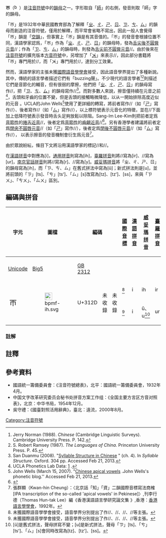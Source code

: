 {{not|text='''[[帀|帀]]'''、'''-{[[币|币]]}-'''}}
{{注音符號|right|ㄭ}}
'''ㄭ'''（[[Image:bpmf-ih.svg|16px]]）是[[注音符號|注音符號]]中的[[韻母|韻母]]之一。字形取自「[[Wikt:師|師]]」的右側，發音則取「師」字的韻母。

「ㄭ」是1932年中華民國教育部為了解釋「[[ㄓ|ㄓ]]、[[ㄔ|ㄔ]]、[[ㄕ|ㄕ]]、[[ㄖ|ㄖ]]、[[ㄗ|ㄗ]]、[[ㄘ|ㄘ]]、[[ㄙ|ㄙ]]」的韻母而創造的注音符號，僅用於解釋，而平常會省略不寫出，因此一般人會覺得「ㄭ」韻是「[[空韻|空韻]]」，但事實上「ㄭ」韻是有其音值的。「ㄭ」的發音會根據位置不同，漢語學家認爲，「ㄭ」作為「[[ㄓ|ㄓ]]、[[ㄔ|ㄔ]]、[[ㄕ|ㄕ]]、[[ㄖ|ㄖ]]」的韻母時，發為[[ʅ|舌尖後不圓脣元音]]/{{IPA|ʅ}}/；作為「[[ㄗ|ㄗ]]、[[ㄘ|ㄘ]]、[[ㄙ|ㄙ]]」的韻母時，則發為[[ɿ|舌尖前不圓脣元音]]/{{IPA|ɿ}}/。由於後來在[[注音符號|注音符號]]的擴充版本[[方音符號|方音符號]]中，另增加了「[[ㆨ|ㆨ]]」來表示/{{IPA|ʅ}}/，因此部分書籍將「ㄭ」專門用於/{{IPA|ɿ}}/，而「ㆨ」專門用於/{{IPA|ʅ}}/，達到分工效果。

然而，漢語學家的主張未獲[[國際語音學學會|國際語音學學會]]接受，因此語音學界提出了多種新說。其中，傳統的語言學者描述它們有「buzzing聲」。不少現代的語言學者<ref>Jerry Norman (1988). ''Chinese'' (Cambridge Linguistic Surveys). Cambridge University Press. P. 142.</ref><ref>S. Robert Ramsey (1987). ''The Languages of China''. Princeton University Press. P. 45.</ref>則描述它們是音節化的輔音，但有很弱的摩擦，他們把「[[ㄓ|ㄓ]]、[[ㄔ|ㄔ]]、[[ㄕ|ㄕ]]、[[ㄖ|ㄖ]]」的韻母寫作/{{IPA|ʐ̩}}/，把「[[ㄗ|ㄗ]]、[[ㄘ|ㄘ]]、[[ㄙ|ㄙ]]」的韻母寫作/{{IPA|z̩}}/<ref>San Duanmu (2008). "[http://www-personal.umich.edu/~duanmu/10ChineseSyllable.pdf Syllable Structure in Chinese] {{Wayback|url=http://www-personal.umich.edu/~duanmu/10ChineseSyllable.pdf |date=20201127062605 }}" (ch. 4). In ''Syllable Structure''. Oxford. 304 pp. Accessed Feb 21, 2013.</ref>。而對多數人來說，擦音僅持續在元音之前<ref>UCLA Phonetics Lab Data: [http://www.phonetics.ucla.edu/appendix/languages/chinese/chinese.html] {{Wayback|url=http://www.phonetics.ucla.edu/appendix/languages/chinese/chinese.html |date=20210125043542 }}.</ref>，舌頭和牙齒的位置不變，但是舌頭的接觸略微降低，以从一開始排除高度近似的元音<!--，during the transition-->。UCLA的John Wells<ref>John Wells (March 15, 2007). "[http://www.phon.ucl.ac.uk/home/wells/blog0703a.htm Chinese apical vowels] {{Wayback|url=http://www.phon.ucl.ac.uk/home/wells/blog0703a.htm |date=20211024004438 }}.'' ''John Wells's phonetic blog.'' Accessed Feb 21, 2013.</ref>使用了更詳細的轉寫，將前者寫作/{{IPA|ɻᶤ}}/（如「[[ㄕ|ㄕ]]」寫作/{{IPA|ʂɻᶤ}}/）、後者寫作/{{IPA|z̞ᵚ}}/（如「[[ㄙ|ㄙ]]」寫作/{{IPA|sz̞ᵚ}}/），以上標符號表示元音化的特徵，並在/{{IPA|z}}/下面加上低降符號表示發音時舌头足夠放鬆以除阻。Sang-Im Lee-Kim則把前者定爲[[音節輔音|音節性]]的[[捲舌近音|捲舌近音]]/{{IPA|ɻ̩}}/，後者定爲[[音節輔音|音節性]]的[[齒齦近音|齒齦近音]]/{{IPA|ɹ̩}}/<ref>{{cite journal |url=https://www.cambridge.org/core/journals/journal-of-the-international-phonetic-association/article/revisiting-mandarin-apical-vowels-an-articulatory-and-acoustic-study/DA325F52844304100950A8B4FEAF6240 |author1=Sang-Im Lee-Kim |title=Revisiting Mandarin 'apical vowels': An articulatory and acoustic study |journal=Journal of the International Phonetic Association |volume=44 |issue=3 |pages=261-282 |publisher=Cambridge Journals Online |date=2014-11-25 |accessdate=2019-11-24 |archive-date=2020-12-01 |archive-url=https://web.archive.org/web/20201201054040/https://www.cambridge.org/core/journals/journal-of-the-international-phonetic-association/article/revisiting-mandarin-apical-vowels-an-articulatory-and-acoustic-study/DA325F52844304100950A8B4FEAF6240 |dead-url=no }}</ref>。另有香港學者建議將前者定爲[[閉央不圓唇元音|閉央不圓唇元音]]/{{IPA|ɨ}}/（如「[[ㄕ|ㄕ]]」寫作/{{IPA|ʂ͡ɨ}}/），後者定爲[[閉後不圓唇元音|閉後不圓唇元音]]/{{IPA|ɯ}}/（如「[[ㄙ|ㄙ]]」寫作/{{IPA|s͡ɯ}}/），<!--respectively-->以表示擦音的發音機制會衍生爲元音<ref>張群顯（Kwan-hin Cheung）：〈北京話「知」「資」二韻國際音標寫法商榷 [IPA transcription of the so-called 'apical vowels' in Pekinese]〉,刊李行德（Thomas Hun-tak Lee）編《香港漢語語言學研究論文集<!--Research on Chinese linguistics in Hong Kong-->》,香港：[[香港語言學學會|香港語言學學會]]，1992年。</ref>。

由於眾說紛紜，條目下文將沿用漢語學家的標記/{{IPA|ʅ}}/和/{{IPA|ɿ}}/。

在[[漢語拼音|漢語拼音]]中對應為[i]，[[通用拼音|通用拼音]]則寫為[ih]，[[臺羅拼音|臺羅拼音]]則將/{{IPA|ʅ}}/寫為[ir]、/{{IPA|ɿ}}/寫為[ur]，[[南京話拉丁化方案#輸入法方案|南京官話拼音]]則將/{{IPA|ʅ}}/寫為[r]、/{{IPA|ɿ}}/寫為[y]。[[威妥瑪拼音|威妥瑪拼音]]將「ㄓ、ㄔ、ㄕ、ㄖ」的韻母寫為[ih]，而「ㄗ、ㄘ、ㄙ」在舊式拼法中寫為[ŭ]；新式拼法則是[u]，並將前頭的「ㄗ」[ts]、「ㄘ」[tsʻ]、「ㄙ」[s]改寫為[tz]、[tzʻ]、[ss]，來與「ㄗㄨ」、「ㄘㄨ」、「ㄙㄨ」區別。

== 編碼與拼音 ==
{| class="wikitable" style="text-align:center;"
!width="5%" rowspan=2|字元||width="5%" rowspan=2|圖檔||colspan=3|編碼||rowspan=2|[[國際音標|國際音標]]||rowspan=2|[[漢語拼音|漢語拼音]]||rowspan=2|[[威妥瑪拼音|威妥瑪拼音]]||rowspan=2|[[臺羅拼音|臺羅拼音]]||rowspan=2|[[通用拼音|通用拼音]]||rowspan=2|[[粵拼|粵拼]]||rowspan=2|[[黔东苗文|拉丁苗文]]
|-
!width="10%"|[[Unicode|Unicode]]||width="10%"|[[Big5|Big5]]||width="10%"|[[GB_2312|GB 2312]]
|-
|rowspan=2 style="font-size:150%;"|ㄭ||rowspan=2|[[Image:bpmf-ih.svg|24px]]||rowspan=2|U+312D||rowspan=2|未收錄||rowspan=2|未收錄||{{IPA|ʅ}}<ref group="a">未獲國際語音學學會接受，語音學界分別提出了作/{{IPA|ʐ̩}}/、/{{IPA|ɻᶤ}}/、/{{IPA|ɻ̩}}/、/{{IPA|ɨ}}/等主張。</ref>||i||ih||ir||ih|| ||
|-
|{{IPA|ɿ}}<ref group="a">未獲國際語音學學會接受，語音學界分別提出了作/{{IPA|z̩}}/、/{{IPA|z̞ᵚ}}/、/{{IPA|ɹ̩}}/、/{{IPA|ɯ}}/等主張。</ref>||i||ŭ、u<ref group="a">[ŭ]是舊式拼法，聲母拼寫不變；[u]是新式拼法，聲母「ㄗ」[ts]、「ㄘ」[tsʻ]、「ㄙ」[s]會同時改寫為[tz]、[tzʻ]、[ss]。</ref>||ur||ih|| ||
|}
===註解===
{{Reflist|group=a}}
==註釋==
{{reflist}}

== 參考資料 ==
*國語統一籌備委員會：《注音符號總表》，北平：國語統一籌備委員會，1932年4月。
*中国文字改革研究委员会秘书处拼音方案工作组：《全国主要方言区方音对照表》，北京：中华书局，1954年12月。
*吳守禮：《國臺對照活用辭典》，臺北：遠流，2000年8月。
[[Category:注音符號|Category:注音符號]]